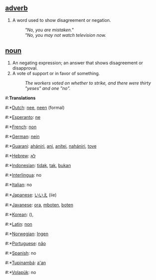 ==[[adverb]]==
#A word used to show disagreement or negation.
#:'' "No, you are mistaken." '' 
#:'' "No, you may not watch television now.'' 

==[[noun]]==
#An negating expression; an answer that shows disagreement or disapproval. 
#A vote of support or in favor of something. 
#:''The workers voted on whether to strike, and there were thirty "yeses" and one "no".''

#:'''Translations'''
#:*[[Dutch]]: [[nee]], [[neen]] (formal)
#:*[[Esperanto]]: [[ne]]
#:*[[French]]: [[non]]
#:*[[German]]: [[nein]]
#:*[[Guarani]]: [[ahániri]], [[ani]], [[anítei]], [[nahániri]], [[tove]]
#:*[[Hebrew]]: [[לא]]
#:*[[Indonesian]]: [[tidak]], [[tak]], [[bukan]]
#:*[[Interlingua]]: no
#:*[[Italian]]: no
#:*[[Japanese]]: [[いいえ]] (iie)
#:*[[Javanese]]: [[ora]], [[mboten]], [[boten]]
#:*[[Korean]]: [[]] (),
#:*[[Latin]]: [[non]]
#:*[[Norwegian]]: [[Ingen]]
#:*[[Portuguese]]: [[não]]
#:*[[Spanish]]: no
#:*[[Tupinambá]]: [[a'an]]
#:*[[Volapük]]: no